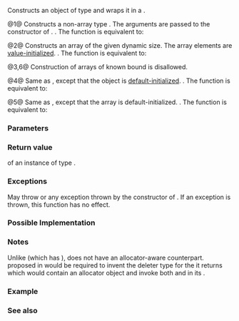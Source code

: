 {{cpp/title|make_unique|make_unique_for_overwrite}}
{{cpp/memory/unique_ptr/navbar}}
{{dcl begin}}
{{dcl header|memory}}
{{dcl rev multi|num=1|anchor=1
|since1=c++14|notes1={{mark|only for non-array types}}|dcl1=
template&lt; class T, class... Args &gt;
unique_ptr&lt;T&gt; make_unique( Args&amp;&amp;... args );
|since2=c++23&lt;!--P2273R3--&gt;|notes2={{mark|only for non-array types}}|dcl2=
template&lt; class T, class... Args &gt;
constexpr unique_ptr&lt;T&gt; make_unique( Args&amp;&amp;... args );
}}
{{dcl rev multi|num=2
|since1=c++14|notes1={{mark|only for array types with unknown bound}}|dcl1=
template&lt; class T &gt;
unique_ptr&lt;T&gt; make_unique( std::size_t size );
|since2=c++23&lt;!--P2273R3--&gt;|notes2={{mark|only for array types with unknown bound}}|dcl2=
template&lt; class T &gt;
constexpr unique_ptr&lt;T&gt; make_unique( std::size_t size );
}}
{{dcl|num=3|since=c++14|notes={{mark|only for array types with known bound}}|1=
template&lt; class T, class... Args &gt;
/* unspecified */ make_unique( Args&amp;&amp;... args ) = delete;
}}
{{dcl rev multi|num=4|anchor=4
|since1=c++20|notes1={{mark|only for non-array types}}|dcl1=
template&lt; class T &gt;
unique_ptr&lt;T&gt; make_unique_for_overwrite();
|since2=c++23&lt;!--P2273R3--&gt;|notes2={{mark|only for non-array types}}|dcl2=
template&lt; class T &gt;
constexpr unique_ptr&lt;T&gt; make_unique_for_overwrite();
}}
{{dcl rev multi|num=5
|since1=c++20|notes1={{mark|only for array types with unknown bound}}|dcl1=
template&lt; class T &gt;
unique_ptr&lt;T&gt; make_unique_for_overwrite( std::size_t size );
|since2=c++23&lt;!--P2273R3--&gt;|notes2={{mark|only for array types with unknown bound}}|dcl2=
template&lt; class T &gt;
constexpr unique_ptr&lt;T&gt; make_unique_for_overwrite( std::size_t size );
}}
{{dcl|num=6|since=c++20|notes={{mark|only for array types with known bound}}|1=
template&lt; class T, class... Args &gt;
/* unspecified */ make_unique_for_overwrite( Args&amp;&amp;... args ) = delete;
}}
{{dcl end}}

Constructs an object of type {{tt|T}} and wraps it in a {{lc|std::unique_ptr}}.

@1@ Constructs a non-array type {{tt|T}}. The arguments {{c|args}} are passed to the constructor of {{tt|T}}. {{cpp/enable_if|{{tt|T}} is not an array type}}. The function is equivalent to:
{{source|unique_ptr&lt;T&gt;(new T(std::forward&lt;Args&gt;(args)...))}}

@2@ Constructs an array of the given dynamic size. The array elements are [[cpp/language/value_initialization|value-initialized]]. {{cpp/enable_if|{{tt|T}} is an array of unknown bound}}. The function is equivalent to:
{{source|unique_ptr&lt;T&gt;(new std::remove_extent_t&lt;T&gt;[size]())}}

@3,6@ Construction of arrays of known bound is disallowed.

@4@ Same as {{v|1}}, except that the object is [[cpp/language/default_initialization|default-initialized]]. {{cpp/enable_if|{{tt|T}} is not an array type}}. The function is equivalent to:
{{source|unique_ptr&lt;T&gt;(new T)}}

@5@ Same as {{v|2}}, except that the array is default-initialized. {{cpp/enable_if|{{tt|T}} is an array of unknown bound}}. The function is equivalent to:
{{source|unique_ptr&lt;T&gt;(new std::remove_extent_t&lt;T&gt;[size])}}

===Parameters===
{{par begin}}
{{par|args|list of arguments with which an instance of {{tt|T}} will be constructed}}
{{par|size|the length of the array to construct}}
{{par end}}

===Return value===
{{lc|std::unique_ptr}} of an instance of type {{tt|T}}.

===Exceptions===
May throw {{lc|std::bad_alloc}} or any exception thrown by the constructor of {{tt|T}}. If an exception is thrown, this function has no effect.

===Possible Implementation===
{{eq impl
|title1=make_unique {{v|1-3}}|ver1=1|1=
// C++14 make_unique
namespace detail
{
    template&lt;class&gt;
    constexpr bool is_unbounded_array_v = false;
    template&lt;class T&gt;
    constexpr bool is_unbounded_array_v&lt;T[]&gt; = true;

    template&lt;class&gt;
    constexpr bool is_bounded_array_v = false;
    template&lt;class T, std::size_t N&gt;
    constexpr bool is_bounded_array_v&lt;T[N]&gt; = true;
} // namespace detail

template&lt;class T, class... Args&gt;
std::enable_if_t&lt;!std::is_array&lt;T&gt;::value, std::unique_ptr&lt;T&gt;&gt;
make_unique(Args&amp;&amp;... args)
{
    return std::unique_ptr&lt;T&gt;(new T(std::forward&lt;Args&gt;(args)...));
}

template&lt;class T&gt;
std::enable_if_t&lt;detail::is_unbounded_array_v&lt;T&gt;, std::unique_ptr&lt;T&gt;&gt;
make_unique(std::size_t n)
{
    return std::unique_ptr&lt;T&gt;(new std::remove_extent_t&lt;T&gt;[n]());
}

template&lt;class T, class... Args&gt;
std::enable_if_t&lt;detail::is_bounded_array_v&lt;T&gt;&gt; make_unique(Args&amp;&amp;...) = delete;
|title2=make_unique_for_overwrite {{v|4-6}}|ver2=4|2=
// C++20 make_unique_for_overwrite
template&lt;class T&gt;
    requires (!std::is_array_v&lt;T&gt;)
std::unique_ptr&lt;T&gt; make_unique_for_overwrite()
{
    return std::unique_ptr&lt;T&gt;(new T);
}

template&lt;class T&gt;
    requires std::is_unbounded_array_v&lt;T&gt;
std::unique_ptr&lt;T&gt; make_unique_for_overwrite(std::size_t n)
{
    return std::unique_ptr&lt;T&gt;(new std::remove_extent_t&lt;T&gt;[n]);
}

template&lt;class T, class... Args&gt;
    requires std::is_bounded_array_v&lt;T&gt;
void make_unique_for_overwrite(Args&amp;&amp;...) = delete;
}}

===Notes===
Unlike {{lc|std::make_shared}} (which has {{lc|std::allocate_shared}}), {{tt|std::make_unique}} does not have an allocator-aware counterpart. {{tt|allocate_unique}} proposed in {{wg21|P0211}} would be required to invent the deleter type {{tt|D}} for the {{c|std::unique_ptr&lt;T,D&gt;}} it returns which would contain an allocator object and invoke both {{tt|destroy}} and {{tt|deallocate}} in its {{c|operator()}}.

{{ftm begin|std=1|comment=1}}
{{ftm|std=C++14|value=201304L|__cpp_lib_make_unique|{{tt|std::make_unique}}; overload {{v|1|1}}}}
{{ftm|std=C++20|value=202002L|__cpp_lib_smart_ptr_for_overwrite|Smart pointer creation with default initialization ({{lc|std::allocate_shared_for_overwrite}}, {{lc|std::make_shared_for_overwrite}}, {{tt|std::make_unique_for_overwrite}}); overloads {{v|4-6|4}}}}
{{ftm|std=C++23|value=202202L|__cpp_lib_constexpr_memory|{{tt|constexpr}} for overloads {{v|1,2,4,5|1}}}}
{{ftm end}}

===Example===
{{todo|add more {{c|make_unique_for_overwrite()}} demos}}
{{example
|code=
#include &lt;cstddef&gt;
#include &lt;iomanip&gt;
#include &lt;iostream&gt;
#include &lt;memory&gt;
#include &lt;utility&gt;

struct Vec3
{
    int x, y, z;

    // Following constructor is no longer needed since C++20.
    Vec3(int x = 0, int y = 0, int z = 0) noexcept : x(x), y(y), z(z) {}

    friend std::ostream&amp; operator&lt;&lt;(std::ostream&amp; os, const Vec3&amp; v)
    {
        return os &lt;&lt; "{ x=" &lt;&lt; v.x &lt;&lt; ", y=" &lt;&lt; v.y &lt;&lt; ", z=" &lt;&lt; v.z &lt;&lt; " }";
    }
};

// Output Fibonacci numbers to an output iterator.
template&lt;typename OutputIt&gt;
OutputIt fibonacci(OutputIt first, OutputIt last)
{
    for (int a = 0, b = 1; first != last; ++first)
    {
        *first = b;
        b += std::exchange(a, b);
    }
    return first;
}

int main()
{
    // Use the default constructor.
    std::unique_ptr&lt;Vec3&gt; v1 = std::make_unique&lt;Vec3&gt;();
    // Use the constructor that matches these arguments.
    std::unique_ptr&lt;Vec3&gt; v2 = std::make_unique&lt;Vec3&gt;(0, 1, 2);
    // Create a unique_ptr to an array of 5 elements.
    std::unique_ptr&lt;Vec3[]&gt; v3 = std::make_unique&lt;Vec3[]&gt;(5);

    // Create a unique_ptr to an uninitialized array of 10 integers,
    // then populate it with Fibonacci numbers.
    std::unique_ptr&lt;int[]&gt; i1 = std::make_unique_for_overwrite&lt;int[]&gt;(10);
    fibonacci(i1.get(), i1.get() + 10);

    std::cout &lt;&lt; "make_unique&lt;Vec3&gt;():      " &lt;&lt; *v1 &lt;&lt; '\n'
              &lt;&lt; "make_unique&lt;Vec3&gt;(0,1,2): " &lt;&lt; *v2 &lt;&lt; '\n'
              &lt;&lt; "make_unique&lt;Vec3[]&gt;(5):   ";
    for (std::size_t i = 0; i &lt; 5; ++i)
        std::cout &lt;&lt; std::setw(i ? 30 : 0) &lt;&lt; v3[i] &lt;&lt; '\n';
    std::cout &lt;&lt; '\n';

    std::cout &lt;&lt; "make_unique_for_overwrite&lt;int[]&gt;(10), fibonacci(...): [" &lt;&lt; i1[0];
    for (std::size_t i = 1; i &lt; 10; ++i)
        std::cout &lt;&lt; ", " &lt;&lt; i1[i];
    std::cout &lt;&lt; "]\n";
}
|output=
make_unique&lt;Vec3&gt;():      { x=0, y=0, z=0 }
make_unique&lt;Vec3&gt;(0,1,2): { x=0, y=1, z=2 }
make_unique&lt;Vec3[]&gt;(5):   { x=0, y=0, z=0 }
                          { x=0, y=0, z=0 }
                          { x=0, y=0, z=0 }
                          { x=0, y=0, z=0 }
                          { x=0, y=0, z=0 }

make_unique_for_overwrite&lt;int[]&gt;(10), fibonacci(...): [1, 1, 2, 3, 5, 8, 13, 21, 34, 55]
}}

===See also===
{{dsc begin}}
{{dsc inc|cpp/memory/unique_ptr/dsc constructor}}
{{dsc inc|cpp/memory/shared_ptr/dsc make_shared}}
{{dsc end}}

{{langlinks|de|es|ja|ru|zh}}